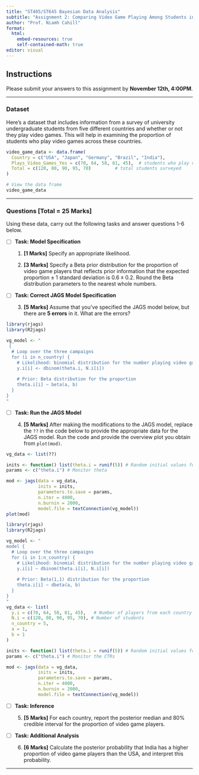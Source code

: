 ```yaml
---
title: "ST405/ST645 Bayesian Data Analysis"
subtitle: "Assignment 2: Comparing Video Game Playing Among Students in 5 Different Countries"
author: "Prof. Niamh Cahill"
format: 
  html:
    embed-resources: true
    self-contained-math: true
editor: visual
---
```


## Instructions

Please submit your answers to this assignment by **November 12th, 4:00PM**. 

------------------------------------------------------------------------


### Dataset

Here’s a dataset that includes information from a survey of university undergraduate students from five different countries and whether or not they play video games. This will help in examining the proportion of students who play video games across these countries.

```r

video_game_data <- data.frame(
  Country = c("USA", "Japan", "Germany", "Brazil", "India"),
  Plays_Video_Games_Yes = c(70, 64, 58, 81, 45),  # students who play video games
  Total = c(120, 80, 90, 95, 70)         # total students surveyed
)

# View the data frame
video_game_data

```
---

### Questions **\[Total = 25 Marks\]**

Using these data, carry out the following tasks and answer questions 1-6 below.

- [ ] **Task: Model Specification**

  (@) **\[1 Marks\]** Specify an appropriate likelihood.
   
  (@) **\[3 Marks\]** Specify a Beta prior distribution for the proportion of video game players that reflects prior information that the expected proportion $\pm$ 1 standard deviation is $0.6 \pm 0.2$. Round the Beta distribution parameters to the nearest whole numbers. 

- [ ] **Task: Correct JAGS Model Specification**

  (@) **\[5 Marks\]** Assume that you’ve specified the JAGS model below, but there are **5 errors** in it. What are the errors?
   
```r
library(rjags)
library(R2jags)

vg_model <- "
 {
  # Loop over the three campaigns
  for (i in n_country) {
    # Likelihood: binomial distribution for the number playing video games
    y.i[i] <- dbinom(theta.i, N.i[i])
    
    # Prior: Beta distribution for the proportion
    theta.i[i] ~ beta(a, b)
  }
}
"
```

- [ ] **Task: Run the JAGS Model**

   (@) **\[5 Marks\]**  After making the modifications to the JAGS model, replace the `??` in the code below to provide the appropriate data for the JAGS model. Run the code and provide the overview plot you obtain from `plot(mod)`.
   

```r
vg_data <- list(??)

inits <- function() list(theta.i = runif(5)) # Random initial values for proportions
params <- c("theta.i") # Monitor theta

mod <- jags(data = vg_data, 
            inits = inits, 
            parameters.to.save = params, 
            n.iter = 4000,
            n.burnin = 2000, 
            model.file = textConnection(vg_model))
plot(mod)
```


```r
library(rjags)
library(R2jags)

vg_model <- "
model {
  # Loop over the three campaigns
  for (i in 1:n_country) {
    # Likelihood: binomial distribution for the number playing video games
    y.i[i] ~ dbinom(theta.i[i], N.i[i])
    
    # Prior: Beta(1,1) distribution for the proportion
    theta.i[i] ~ dbeta(a, b)
  }
}
"
vg_data <- list(
  y.i = c(70, 64, 58, 81, 45),   # Number of players from each country
  N.i = c(120, 80, 90, 95, 70), # Number of students 
  n_country = 5,
  a = 1,
  b = 1
)

inits <- function() list(theta.i = runif(5)) # Random initial values for CTRs
params <- c("theta.i") # Monitor the CTRs

mod <- jags(data = vg_data, 
            inits = inits, 
            parameters.to.save = params, 
            n.iter = 4000,
            n.burnin = 2000, 
            model.file = textConnection(vg_model))
```
   

- [ ] **Task: Inference**

   (@)  **\[5 Marks\]**  For each country, report the posterior median and 80% credible interval for the proportion of video game players.
   
- [ ] **Task: Additional Analysis**

   (@) **\[6 Marks\]** Calculate the posterior probability that India has a higher proportion of video game players than the USA, and interpret this probability.

---


